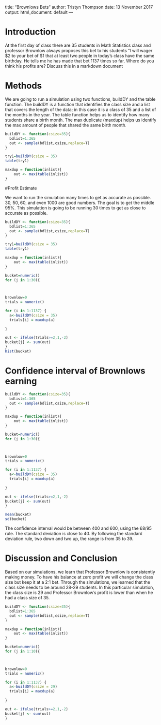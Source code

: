 title: "Brownlows Bets"
author: Tristyn Thompson
date: 13 November 2017
output: html_document: default
 ---

<!-- We recommend you use git branches -- create a separate branch for each major section i.e. Introduction, Methods, Results, Inferential Results, and Discussion and Conclusions - leave the YAML block untouched until the final merge where you put in your own name !-->

# Introduction

<!--In this section you explain what you are trying to show.  Where did the data come from?  What is the research or other question you are trying to answer?!-->

 At the first day of class there are 35 students in Math Statistics class and professor Brownlow always proposes this bet to his students "I will wager $2 to your bet of $1 that at least two people in today's class have  the same birthday.  He tells me he has made that bet 1137 times so far. Where do you think his profits are? Discuss this in a markdown document

# Methods

<!--Decide on your methods:  In this section explain the approach you will take to attack the issue --- how will you decide on a likely estimate of professor Brownlow's earnings or losses after 1137 bets. Also explain how you construct a 95% confidence interval about your estimate of his winnings !-->
We are going to run a simulation using two functions, buildDY and the table function. The buildDY is a function that identifies the class size and a list that covers the length of the data; in this case it is a class of 35 and a list of the months in the year. The table function helps us to identify how many students share a birth month. The max duplicate (maxdup) helps us identify the max amount of people that shared the same birth month.
```{r}
buildDY <- function(csize=35){
  bdlist=1:365
  out <- sample(bdlist,csize,replace=T)
}

```

```{r}
try1=buildDY(csize = 35)
table(try1)

```

```{r}
maxdup = function(inlist){
    out <- max(table(inlist))
}

```




#Profit Estimate

<!--Explain and display the results of your method of coming up with the estimate of professor Brownlows betting!-->

We want to run the simulation many times to get as accurate as possible. 30, 50, 60, and even 1000 are good numbers. The goal is to get the middle 95%. This simulation is going to be running 30 times to get as close to accurate as possible. 
```{r echo=FALSE} 
buildDY <- function(csize=35){
  bdlist=1:365
  out <- sample(bdlist,csize,replace=T)
}

```

```{r echo=FALSE}
try1=buildDY(csize = 35)
table(try1)

```

```{r echo=FALSE}
maxdup = function(inlist){
    out <- max(table(inlist))
}

```

```{r}
bucket=numeric()
for (j in 1:30){
  


brownlow=0
trials = numeric()

for (i in 1:1137) {
  a<-buildDY(csize = 35)
  trials[i] = maxdup(a)
 
}

out <- ifelse(trials>=2,1,-2) 
bucket[j] <- sum(out)
}
hist(bucket)

```




# Confidence interval of Brownlows earning

<!--Explain and display your method of coming up with a 95% confidence interval of  professor Brownlows-->
```{r echo=FALSE}
buildDY <- function(csize=35){
  bdlist=1:365
  out <- sample(bdlist,csize,replace=T)
}

```



```{r echo=FALSE}
maxdup = function(inlist){
    out <- max(table(inlist))
}
```

```{r echo=FALSE}
bucket=numeric()
for (j in 1:30){
  


brownlow=0
trials = numeric()

for (i in 1:1137) {
  a<-buildDY(csize = 35)
  trials[i] = maxdup(a)
 
}

out <- ifelse(trials>=2,1,-2) 
bucket[j] <- sum(out)
}
```


```{r}
mean(bucket)
sd(bucket)
```

The confidence interval would be between 400 and 600, using the 68/95 rule. The standard deviation is close to 40. By following the standard deviation rule, two down and two up, the range is from 35 to 39.


# Discussion and Conclusion

<!--Discussion and conclusion here.  If professor Brownlow is consistantly making or losing money how could he change his payout so that his profits center on zero?  Also discuss what size his class should be in order to have his current scheme balance at zero profit.!-->

Based on our simulations, we learn that Professor Brownlow is consistently making money. To have his balance at zero profit we will change the class size but keep it at a 2:1 bet. Through the simulations, we learned that the class size needs to be around 28-29 students. In this particular simulation, the class size is 29 and Professor Brownlow's profit is lower than when he had a class size of 35. 
```{r echo=FALSE}
buildDY <- function(csize=35){
  bdlist=1:365
  out <- sample(bdlist,csize,replace=T)
}

```


```{r echo=FALSE}
maxdup = function(inlist){
    out <- max(table(inlist))
}
```


```{r}
bucket=numeric()
for (j in 1:10){
  


brownlow=0
trials = numeric()

for (i in 1:1137) {
  a<-buildDY(csize = 29)
  trials[i] = maxdup(a)
 
}

out <- ifelse(trials>=2,1,-2) 
bucket[j] <- sum(out)
}
```
